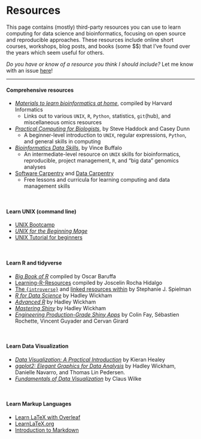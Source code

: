 <br><br>


# Resources


This page contains (mostly) third-party resources you can use to learn computing for data science and bioinformatics, focusing on open source and reproducible approaches. These resources include online short courses, workshops, blog posts, and books (some \$\$) that I've found over the years which seem useful for others. 

_Do you have or know of a resource you think I should include?_ Let me know with an issue [here](https://github.com/sjspielman/sjspielman.github.io/issues)!

<!-- Reference: https://bookdown.org/yihui/rmarkdown-cookbook/multi-column.html
-->

<hr>


<!--
<i style="color:#FFD43B;font-size:25px;" class="fab fa-python"></i>

<i style="color:#2369BD;font-size:25px;" class="fab fa-r-project"></i>

<i style="font-size:25px;"               class="fas fa-terminal"></i>

<i style="color:#7D2888;font-size:25px;" class="fab fa-github"></i>

<i style="color:#C25A5A;font-size:25px;" class="fas fa-chart-area"></i>

<i style="color:#29AB2A;font-size:22px;" class="fas fa-dna"></i>
-->

#### Comprehensive resources


+ [_Materials to learn bioinformatics at home_](https://github.com/harvardinformatics/learning-bioinformatics-at-home), compiled by Harvard Informatics 
  + Links out to various `UNIX`, `R`, `Python`, statistics, `git`(hub), and miscellaneous omics resources
+ [_Practical Computing for Biologists_](http://practicalcomputing.org/), by Steve Haddock and Casey Dunn
  + A beginner-level introduction to `UNIX`, regular expressions, `Python`, and general skills in computing 
+ [_Bioinformatics Data Skills_](https://www.oreilly.com/library/view/bioinformatics-data-skills/9781449367480/), by Vince Buffalo
  + An intermediate-level resource on `UNIX` skills for bioinformatics, reproducible, project management, `R`, and "big data" genomics analyses
+ [Software Carpentry](https://software-carpentry.org/lessons/) and [Data Carpentry](https://datacarpentry.org/lessons/)
  + Free lessons and curricula for learning computing and data management skills

<br> 

#### Learn UNIX (command line)


+ [UNIX Bootcamp](https://github.com/griffithlab/rnaseq_tutorial/wiki/Unix-Bootcamp)
+ [_UNIX for the Beginning Mage_](./files/ufbm.pdf)
+ [UNIX Tutorial for beginners](http://www.ee.surrey.ac.uk/Teaching/Unix/)


<br>

#### Learn R and tidyverse

+ [_Big Book of R_](https://www.bigbookofr.com/) compiled by Oscar Baruffa
+ [Learning-R-Resources](https://github.com/Joscelinrocha/Learning-R-Resources) compiled by Joscelin Rocha Hidalgo
+ [The `{introverse}`](https://sjspielman.github.io/introverse) and [linked resources within](https://sjspielman.github.io/introverse/articles/additional_resources.html) by Stephanie J. Spielman
+ [_R for Data Science_](https://r4ds.had.co.nz/) by Hadley Wickham
+ [_Advanced R_](https://adv-r.hadley.nz/) by Hadley Wickham
+ [_Mastering Shiny_](https://mastering-shiny.org/) by Hadley Wickham
+ [_Engineering Production-Grade Shiny Apps_](https://engineering-shiny.org/) by Colin Fay, Sébastien Rochette, Vincent Guyader and Cervan Girard

<br>

#### Learn Data Visualization 

+ [_Data Visualization: A Practical Introduction_](https://socviz.co/) by Kieran Healey
+ [_ggplot2: Elegant Graphics for Data Analysis_](https://ggplot2-book.org/) by Hadley Wickham, Danielle Navarro, and Thomas Lin Pedersen.
+ [_Fundamentals of Data Visualization_](https://clauswilke.com/dataviz/) by Claus Wilke 

<br>

#### Learn Markup Languages

+ [Learn LaTeX with Overleaf](https://www.overleaf.com/learn/latex/Learn_LaTeX_in_30_minutes)
+ [LearnLaTeX.org](https://www.learnlatex.org/)
+ [Introduction to Markdown](https://github.com/adam-p/markdown-here/wiki/Markdown-Cheatsheet)